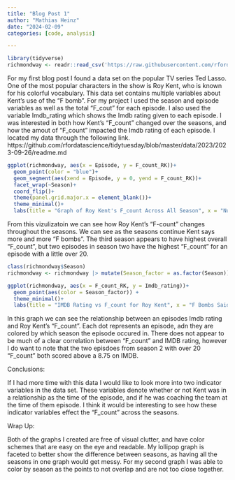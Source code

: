 ```yaml
---
title: "Blog Post 1"
author: "Mathias Heinz"
date: "2024-02-09"
categories: [code, analysis]

---
```

```r
library(tidyverse)
richmondway <- readr::read_csv('https://raw.githubusercontent.com/rfordatascience/tidytuesday/master/data/2023/2023-09-26/richmondway.csv')
```

For my first blog post I found a data set on the popular TV series Ted Lasso. One of the most popular characters in the show is Roy Kent, who is known for his colorful vocabulary. This data set contains multiple variables about Kent's use of the "F bomb". For my project I used the season and episode variables as well as the total "F_cout" for each episode. I also used the variable Imdb_rating which shows the Imdb rating given to each episode. I was interested in both how Kent's "F_count" changed over the seasons, and how the amout of "F_count" impacted the Imdb rating of each episode. I located my data through the following link. https://github.com/rfordatascience/tidytuesday/blob/master/data/2023/2023-09-26/readme.md

```r
ggplot(richmondway, aes(x = Episode, y = F_count_RK))+
  geom_point(color = "blue")+
  geom_segment(aes(xend = Episode, y = 0, yend = F_count_RK))+
  facet_wrap(~Season)+
  coord_flip()+
  theme(panel.grid.major.x = element_blank())+
  theme_minimal()+
  labs(title = "Graph of Roy Kent's F_count Across All Season", x = "Number of F words", y = "Episode Number")
```

From this vizulizatoin we can see how Roy Kent's "F-count" changes throughout the seasons. We can see as the seasons continue Kent says more and more "F bombs". The third season appears to have highest overall "F_count", but two episodes in season two have the highest "F_count" for an episode with a little over 20.

```r
class(richmondway$Season)
richmondway <- richmondway |> mutate(Season_factor = as.factor(Season))

ggplot(richmondway, aes(x = F_count_RK, y = Imdb_rating))+
  geom_point(aes(color = Season_factor)) +
  theme_minimal()+
  labs(title = "IMDB Rating vs F_count for Roy Kent", x = "F Bombs Said by Roy Kent", y = "Imdb Rating")
```

In this graph we can see the relationship between an episodes Imdb rating and Roy Kent's "F_count". Each dot represents an episode, adn they are colored by which season the episode occured in. There does not appear to be much of a clear correlation between "F_count" and IMDB rating, however I do want to note that the two episdoes from season 2 with over 20 "F_count" both scored above a 8.75 on IMDB.


Conclusions:

If I had more time with this data I would like to look more into two indicator variables in the data set. These variables denote whether or not Kent was in a relationship as the time of the episode, and if he was coaching the team at the time of them episode. I think it would be interesting to see how these indicator variables effect the "F_count" across the seasons.

Wrap Up:

Both of the graphs I created are free of visual clutter, and have color schemes that are easy on the eye and readable. My lollipop graph is faceted to better show the difference between seasons, as having all the seasons in one graph would get messy. For my second graph I was able to color by season as the points to not overlap and are not too close together.